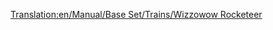 [[Translation:en/Manual/Base Set/Trains/Wizzowow Rocketeer]]
{{fr/Train|Nom=Wizzowow Rocketeer
|Image=[[File:en/Wizzowowrocketeer.png]]
|Coût=82 031£ (164 062$)
|Vitesse=482 km/h (300 mph)
|Poids=120 t
|Puissance=10000 cv (7457 kW)
|Entretien=3 515£ (7 030$)
|Conception=2022
|Vie=20
|Capacité=N/A
|Description=Seule locomotive MagLev du pays des jouets, le meilleur train de ce pays disponible dans le jeu. 
|Réalité=Fictif
}}